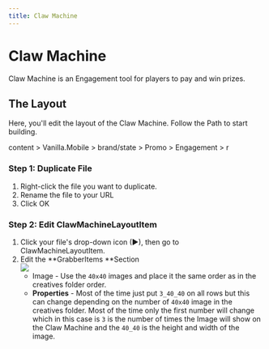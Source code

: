 ```yaml
---
title: Claw Machine
---
```


# Claw Machine

Claw Machine is an Engagement tool for players to pay and win prizes.

## The Layout

Here, you'll edit the layout of the Claw Machine. Follow the Path to start building.

<Admonition type="info" title="SiteCore Path">
  content > Vanilla.Mobile > brand/state > Promo > Engagement > r
</Admonition>

### Step 1: Duplicate File

1. Right-click the file you want to duplicate.
2. Rename the file to your URL
3. Click OK

### Step 2: Edit ClawMachineLayoutItem

1. Click your file's drop-down icon (►), then go to ClawMachineLayoutItem.
2. Edit the \*\*GrabberItems \*\*Section\
   ![](https://res.cloudinary.com/dlfu36fiw/image/upload/v1719452975/builds/claw-machine/grabberitems_jvggi4.jpg)
   * Image - Use the `40x40` images and place it the same order as in the creatives folder order.
   * **Properties** - Most of the time just put `3_40_40` on all rows but this can change depending on the number of `40x40` image in the creatives folder. Most of the time only the first number will change which in this case is `3` is the number of times the Image will show on the Claw Machine and the `40_40` is the height and width of the image.

